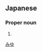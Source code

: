 ==Japanese==
{{ja-kanjitab|美|宥}}

===Proper noun===
{{ja-pos|proper|みゆ}}

# {{given name|female|lang=ja}}

[[Category:Japanese female given names|みゆ]]
